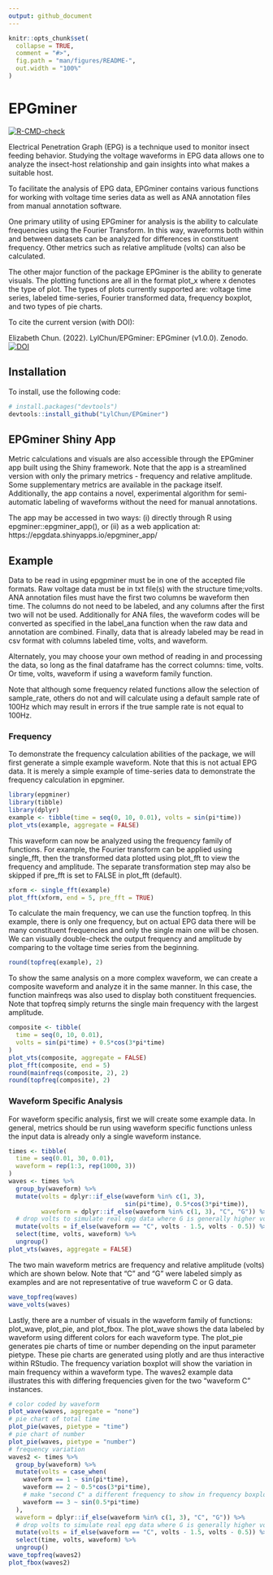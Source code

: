 ```yaml
---
output: github_document
---
```


<!-- README.md is generated from README.Rmd. Please edit that file -->

```r
knitr::opts_chunk$set(
  collapse = TRUE,
  comment = "#>",
  fig.path = "man/figures/README-",
  out.width = "100%"
)
```

# EPGminer

<!-- badges: start -->
[![R-CMD-check](https://github.com/LylChun/epgminer/workflows/R-CMD-check/badge.svg)](https://github.com/LylChun/epgminer/actions)
<!-- badges: end -->

Electrical Penetration Graph (EPG) is a technique used to monitor insect feeding behavior. Studying the voltage waveforms in EPG data allows one to analyze the insect-host relationship and gain insights into what makes a suitable host.

To facilitate the analysis of EPG data, EPGminer contains various functions for working with voltage time series data as well as ANA annotation files from manual annotation software. 

One primary utility of using EPGminer for analysis is the ability to calculate frequencies using the Fourier Transform. In this way, waveforms both within and between datasets can be analyzed for differences in constituent frequency. Other metrics such as relative amplitude (volts) can also be calculated.

The other major function of the package EPGminer is the ability to generate visuals. The plotting functions are all in the format plot_x where x denotes the type of plot. The types of plots currently supported are: voltage time series, labeled time-series, Fourier transformed data, frequency boxplot, and two types of pie charts.

To cite the current version (with DOI):

Elizabeth Chun. (2022). LylChun/EPGminer: EPGminer (v1.0.0). Zenodo. [![DOI](https://zenodo.org/badge/DOI/10.5281/zenodo.6299917.svg)](https://doi.org/10.5281/zenodo.6299917)

## Installation

To install, use the following code:

``` r
# install.packages("devtools")
devtools::install_github("LylChun/EPGminer")
```

## EPGminer Shiny App
Metric calculations and visuals are also accessible through the EPGminer app built using the Shiny framework. Note that the app is a streamlined version with only the primary metrics - frequency and relative amplitude. Some supplementary metrics are available in the package itself. Additionally, the app contains a novel, experimental algorithm for semi-automatic labeling of waveforms without the need for manual annotations. 

The app may be accessed in two ways: (i) directly through R using epgminer::epgminer_app(), or (ii) as a web application at: https://epgdata.shinyapps.io/epgminer_app/ 

## Example

Data to be read in using epgpminer must be in one of the accepted file formats. Raw voltage data must be in txt file(s) with the structure time;volts. ANA annotation files must have the first two columns be waveform then time. The columns do not need to be labeled, and any columns after the first two will not be used. Additionally for ANA files, the waveform codes will be converted as specified in the label_ana function when the raw data and annotation are combined. Finally, data that is already labeled may be read in csv format with columns labeled time, volts, and waveform. 

Alternately, you may choose your own method of reading in and processing the data, so long as the final dataframe has the correct columns: time, volts. Or time, volts, waveform if using a waveform family function.

Note that although some frequency related functions allow the selection of sample_rate, others do not and will calculate using a default sample rate of 100Hz which may result in errors if the true sample rate is not equal to 100Hz.

### Frequency 

To demonstrate the frequency calculation abilities of the package, we will first generate a simple example waveform. Note that this is not actual EPG data. It is merely a simple example of time-series data to demonstrate the frequency calculation in epgminer.

```r
library(epgminer)
library(tibble)
library(dplyr)
example <- tibble(time = seq(0, 10, 0.01), volts = sin(pi*time))
plot_vts(example, aggregate = FALSE)
```

This waveform can now be analyzed using the frequency family of functions. For example, the Fourier transform can be applied using single_fft, then the transformed data plotted using plot_fft to view the frequency and amplitude. The separate transformation step may also be skipped if pre_fft is set to FALSE in plot_fft (default).

```r
xform <- single_fft(example)
plot_fft(xform, end = 5, pre_fft = TRUE)
```

To calculate the main frequency, we can use the function topfreq. In this example, there is only one frequency, but on actual EPG data there will be many constituent frequencies and only the single main one will be chosen. We can visually double-check the output frequency and amplitude by comparing to the voltage time series from the beginning. 

```r
round(topfreq(example), 2) 
```

To show the same analysis on a more complex waveform, we can create a composite waveform and analyze it in the same manner. In this case, the function mainfreqs was also used to display both constituent frequencies. Note that topfreq simply returns the single main frequency with the largest amplitude.

```r
composite <- tibble(
  time = seq(0, 10, 0.01),
  volts = sin(pi*time) + 0.5*cos(3*pi*time)
)
plot_vts(composite, aggregate = FALSE)
plot_fft(composite, end = 5)
round(mainfreqs(composite, 2), 2)
round(topfreq(composite), 2)
```

### Waveform Specific Analysis

For waveform specific analysis, first we will create some example data. In general, metrics should be run using waveform specific functions unless the input data is already only a single waveform instance.

```r
times <- tibble(
  time = seq(0.01, 30, 0.01),
  waveform = rep(1:3, rep(1000, 3))
)
waves <- times %>%
  group_by(waveform) %>%
  mutate(volts = dplyr::if_else(waveform %in% c(1, 3), 
                                sin(pi*time), 0.5*cos(3*pi*time)),
         waveform = dplyr::if_else(waveform %in% c(1, 3), "C", "G")) %>%
  # drop volts to simulate real epg data where G is generally higher voltage
  mutate(volts = if_else(waveform == "C", volts - 1.5, volts - 0.5)) %>%
  select(time, volts, waveform) %>%
  ungroup()
plot_vts(waves, aggregate = FALSE)
```
The two main waveform metrics are frequency and relative amplitude (volts) which are shown below. Note that "C" and "G" were labeled simply as examples and are not representative of true waveform C or G data. 

```r
wave_topfreq(waves)
wave_volts(waves)
```

Lastly, there are a number of visuals in the waveform family of functions: plot_wave, plot_pie, and plot_fbox. The plot_wave shows the data labeled by waveform using different colors for each waveform type. The plot_pie generates pie charts of time or number depending on the input parameter pietype. These pie charts are generated using plotly and are thus interactive within RStudio. The frequency variation boxplot will show the variation in main frequency within a waveform type. The waves2 example data illustrates this with differing frequencies given for the two "waveform C" instances.

```r
# color coded by waveform
plot_wave(waves, aggregate = "none")
# pie chart of total time
plot_pie(waves, pietype = "time")
# pie chart of number
plot_pie(waves, pietype = "number")
# frequency variation 
waves2 <- times %>%
  group_by(waveform) %>%
  mutate(volts = case_when(
    waveform == 1 ~ sin(pi*time),
    waveform == 2 ~ 0.5*cos(3*pi*time),
    # make "second C" a different frequency to show in frequency boxplot
    waveform == 3 ~ sin(0.5*pi*time)
  ),
  waveform = dplyr::if_else(waveform %in% c(1, 3), "C", "G")) %>%
  # drop volts to simulate real epg data where G is generally higher voltage
  mutate(volts = if_else(waveform == "C", volts - 1.5, volts - 0.5)) %>%
  select(time, volts, waveform) %>%
  ungroup()
wave_topfreq(waves2)
plot_fbox(waves2)
```


